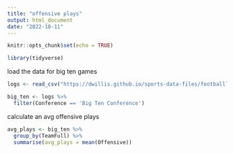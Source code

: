 ```yaml
---
title: "offensive plays"
output: html_document
date: "2022-10-11"
---
```


```r
knitr::opts_chunk$set(echo = TRUE)
```

```r
library(tidyverse)
```

load the data for big ten games

```r
logs <- read_csv("https://dwillis.github.io/sports-data-files/footballlogs21.csv")

big_ten <- logs %>%
  filter(Conference == 'Big Ten Conference')
```

calculate an avg offensive plays

```r
avg_plays <- big_ten %>%
  group_by(TeamFull) %>%
  summarise(avg_plays = mean(Offensive))
```

